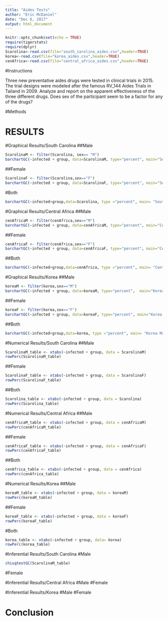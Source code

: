 ---
title: "Aides Tests"
author: "Eric McDaniel"
date: "Dec 6, 2017"
output: html_document
---

```{r setup, include=FALSE}
knitr::opts_chunk$set(echo = TRUE)
require(tigerstats)
require(dplyr)
Scarolina<-read.csv(file="south_carolina_aides.csv",header=TRUE)
korea<-read.csv(file="korea_aides.csv",header=TRUE)
cenAfrica<-read.csv(file="central_africa_aides.csv",header=TRUE)
```

#Instructions

Three new preventative aides drugs were tested in clinical trials in 2015. The trial designs were modeled after the famous RV_144 Aides Trials in Tailand in 2009.  Analyze and report on the apparent effectiveness of the three different drugs. Does sex of the participant seem to be a factor for any of the drugs?

#Methods

# RESULTS

#Graphical Results/South Carolina
##Male
```{r}
ScarolinaM <- filter(Scarolina, sex== "M")
barchartGC(~infected + group, data=ScarolinaM, type="percent", main="South Carolina Male")
```

##Female
```{r}
ScarolinaF <- filter(Scarolina,sex=="F")
barchartGC(~infected + group, data=ScarolinaF, type="percent", main="South Carolina Female")
```
#Both

```{r}
barchartGC(~infected+group,data=Scarolina, type ="percent", main= "South Carolina Male and Females")
```

#Graphical Results/Central Africa
##Male
```{r}
cenAfricaM <- filter(cenAfrica,sex=="M") 
barchartGC(~infected + group, data=cenAfricaM, type="percent", main="Central Africa Male")
```

##Female
```{r}
cenAfricaF <- filter(cenAfrica,sex=="F") 
barchartGC(~infected + group, data=cenAfricaF, type="percent", main="Central Africa Female")
```
##Both
```{r}
barchartGC(~infected+group,data=cenAfrica, type ="percent", main= "Central Africa Male and Females")
```


#Graphical Results/Korea
##Male
```{r}
koreaM <- filter(korea,sex=="M")
barchartGC(~infected + group, data=koreaM, type="percent",  main="Korea Male")
```

##Female
```{r}
koreaF <- filter(korea,sex=="F")
barchartGC(~infected + group, data=koreaF, type="percent", main="Korea Female")
```

##Both
```{r}
barchartGC(~infected+group,data=korea, type ="percent", main= "Korea Male and Females")
```

#Numerical Results/South Carolina
##Male
```{r}
ScarolinaM_table <- xtabs(~infected + group, data = ScarolinaM)
rowPerc(ScarolinaM_table)
```
##Female
```{r}
ScarolinaF_table <- xtabs(~infected + group, data = ScarolinaF)
rowPerc(ScarolinaF_table)
```
##Both
```{r}
Scarolina_table <- xtabs(~infected + group, data = Scarolina)
rowPerc(Scarolina_table)
```

#Numerical Results/Central Africa
##Male
```{r}
cenAfricaM_table <- xtabs(~infected + group, data = cenAfricaM)
rowPerc(cenAfricaM_table)
```

##Female
```{r}
cenAfricaF_table <- xtabs(~infected + group, data = cenAfricaF)
rowPerc(cenAfricaF_table)
```

##Both
```{r}
cenAfrica_table <- xtabs(~infected + group, data = cenAfrica)
rowPerc(cenAfrica_table)
```

#Numerical Results/Korea
##Male
```{r}
koreaM_table <- xtabs(~infected + group, data = koreaM)
rowPerc(koreaM_table)
```

##Female
```{r}
koreaF_table <- xtabs(~infected + group, data = koreaF)
rowPerc(koreaF_table)
```
#Both
```{r}
korea_table <- xtabs(~infected + group, data= korea)
rowPerc(korea_table)
```



#Inferential Results/South Carolina
#Male
```{r}
chisqtestGC(ScarolinaM_table)
```

#Female

#Inferential Results/Central Africa
#Male
#Female


#Inferential Results/Korea
#Male
#Female


# Conclusion





